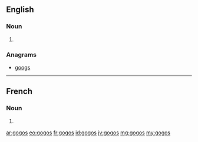 ==English==

===Noun===
{{head|en}}

# {{plural of|gogo}}

===Anagrams===
* [[googs#English|googs]]

----
==French==

===Noun===
{{head|fr|g=m-p}}

# {{plural of|gogo|lang=fr}}

[[ar:gogos]]
[[eo:gogos]]
[[fr:gogos]]
[[id:gogos]]
[[jv:gogos]]
[[mg:gogos]]
[[my:gogos]]